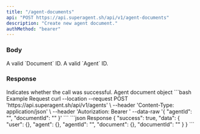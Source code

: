 ```yaml
---
title: "/agent-documents"
api: "POST https://api.superagent.sh/api/v1/agent-documents"
description: "Create new agent document."
authMethod: "bearer"
---
```


### Body

<ParamField body="documentId" type="string">
  A valid `Document` ID.
</ParamField>
<ParamField body="agentId" type="string">
  A valid `Agent` ID.
</ParamField>

### Response

<ResponseField name="success" type="boolean">
  Indicates whether the call was successful.
</ResponseField>

<ResponseField name="data" type="object">
  Agent document object
</ResponseField>

<RequestExample>
```bash Example Request
curl --location --request POST 'https://api.superagent.sh/api/v1/agents' \
--header 'Content-Type: application/json' \
--header 'Autorization: Bearer <token>'
--data-raw '{
    "agentId": "<AGENT_ID>",
    "documentId": "<DOCUMENT_ID>"
}'
```
</RequestExample>

<ResponseExample>
```json Response
{
  "success": true,
  "data": {
      "user": {},
      "agent": {},
      "agentId": "",
      "document": {},
      "documentId": ""
    }
}
```
</ResponseExample>

